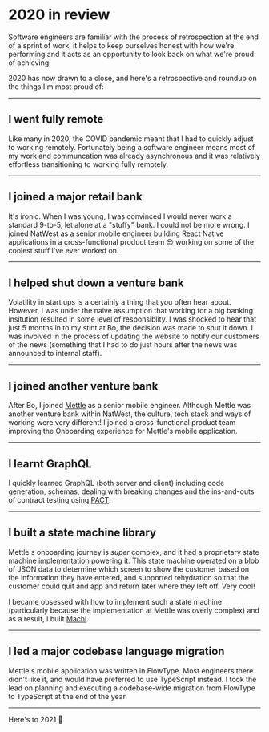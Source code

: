 
<BlogHeader wordCount={520} title="2020 in review" />

# 2020 in review

Software engineers are familiar with the process of retrospection at the end of a sprint of work, it helps to keep ourselves honest with how we're performing and it acts as an opportunity to look back on what we're proud of achieving.

2020 has now drawn to a close, and here's a retrospective and roundup on the things I'm most proud of:

---

## I went fully remote

Like many in 2020, the COVID pandemic meant that I had to quickly adjust to working remotely. Fortunately being a software engineer means most of my work and communcation was already asynchronous and it was relatively effortless transitioning to working fully remotely.

---

## I joined a major retail bank

It's ironic. When I was young, I was convinced I would never work a standard 9-to-5, let alone at a "stuffy" bank. I could not be more wrong. I joined NatWest as a senior mobile engineer building React Native applications in a cross-functional product team 😎 working on some of the coolest stuff I've ever worked on.

---

## I helped shut down a venture bank

Volatility in start ups is a certainly a thing that you often hear about. However, I was under the naive assumption that working for a big banking insitution resulted in some level of responsiblity. I was shocked to hear that just 5 months in to my stint at Bo, the decision was made to shut it down. I was involved in the process of updating the website to notify our customers of the news (something that I had to do just hours after the news was announced to internal staff).

---

## I joined another venture bank

After Bo, I joined [Mettle](https://www.mettle.co.uk/) as a senior mobile engineer. Although Mettle was another venture bank within NatWest, the culture, tech stack and ways of working were very different! I joined a cross-functional product team improving the Onboarding experience for Mettle's mobile application.

---

## I learnt GraphQL

I quickly learned GraphQL (both server and client) including code generation, schemas, dealing with breaking changes and the ins-and-outs of contract testing using [PACT](https://docs.pact.io/).

---

## I built a state machine library

Mettle's onboarding journey is _super_ complex, and it had a proprietary state machine implementation powering it. This state machine operated on a blob of JSON data to determine which screen to show the customer based on the information they have entered, and supported rehydration so that the customer could quit and app and return later where they left off. Very cool!

I became obsessed with how to implement such a state machine (particularly because the implementation at Mettle was overly complex) and as a result, I built [Machi](https://github.com/josephluck/machi).

---

## I led a major codebase language migration

Mettle's mobile application was written in FlowType. Most engineers there didn't like it, and would have preferred to use TypeScript instead. I took the lead on planning and executing a codebase-wide migration from FlowType to TypeScript at the end of the year.

---

Here's to 2021 🍻

<BlogHeader />
